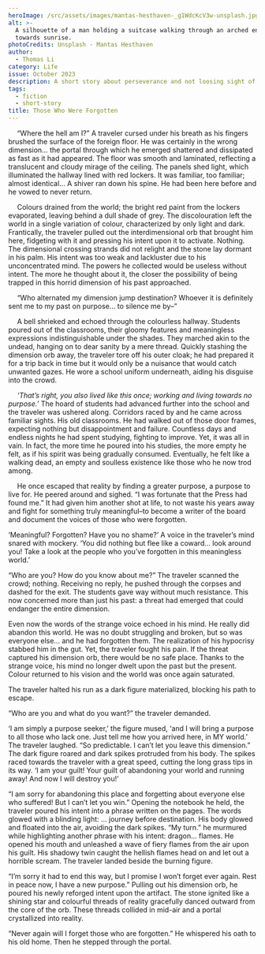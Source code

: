 ```yaml
---
heroImage: /src/assets/images/mantas-hesthaven-_g1WdcKcV3w-unsplash.jpg
alt: >-
  A silhouette of a man holding a suitcase walking through an arched entryway
  towards sunrise.
photoCredits: Unsplash - Mantas Hesthaven
author:
  - Thomas Li
category: Life
issue: October 2023
description: A short story about perseverance and not loosing sight of one's goal.
tags:
  - fiction
  - short-story
title: Those Who Were Forgotten
---
```


&emsp; “Where the hell am I?” A traveler cursed under his breath as his fingers brushed the surface of the foreign floor. He was certainly in the wrong dimension… the portal through which he emerged shattered and dissipated as fast as it had appeared. The floor was smooth and laminated, reflecting a translucent and cloudy mirage of the ceiling. The panels shed light, which illuminated the hallway lined with red lockers. It was familiar, too familiar; almost identical... A shiver ran down his spine. He had been here before and he vowed to never return.

&emsp; Colours drained from the world; the bright red paint from the lockers evaporated, leaving behind a dull shade of grey. The discolouration left the world in a single variation of colour, characterized by only light and dark. Frantically, the traveler pulled out the interdimensional orb that brought him here, fidgeting with it and pressing his intent upon it to activate. Nothing. The dimensional crossing strands did not relight and the stone lay dormant in his palm. His intent was too weak and lackluster due to his unconcentrated mind. The powers he collected would be useless without intent. The more he thought about it, the closer the possibility of being trapped in this horrid dimension of his past approached.

&emsp; “Who alternated my dimension jump destination? Whoever it is definitely sent me to my past on purpose… to silence me by–”

&emsp; A bell shrieked and echoed through the colourless hallway. Students poured out of the classrooms, their gloomy features and meaningless expressions indistinguishable under the shades. They marched akin to the undead, hanging on to dear sanity by a mere thread. Quickly stashing the dimension orb away, the traveler tore off his outer cloak; he had prepared it for a trip back in time but it would only be a nuisance that would catch unwanted gazes. He wore a school uniform underneath, aiding his disguise into the crowd.

&emsp; _‘That’s right, you also lived like this once; working and living towards no purpose.’_ The hoard of students had advanced further into the school and the traveler was ushered along. Corridors raced by and he came across familiar sights. His old classrooms. He had walked out of those door frames, expecting nothing but disappointment and failure. Countless days and endless nights he had spent studying, fighting to improve. Yet, it was all in vain. In fact, the more time he poured into his studies, the more empty he felt, as if his spirit was being gradually consumed. Eventually, he felt like a walking dead, an empty and soulless existence like those who he now trod among.

&emsp; He once escaped that reality by finding a greater purpose, a purpose to live for. He peered around and sighed. “I was fortunate that the Press had found me.” It had given him another shot at life, to not waste his years away and fight for something truly meaningful–to become a writer of the board and document the voices of those who were forgotten.

&#x9;‘Meaningful? Forgotten? Have you no shame?’ A voice in the traveler’s mind snared with mockery. ‘You did nothing but flee like a coward… look around you! Take a look at the people who you’ve forgotten in this meaningless world.’

&#x9;“Who are you? How do you know about me?” The traveler scanned the crowd; nothing. Receiving no reply, he pushed through the corpses and dashed for the exit. The students gave way without much resistance. This now concerned more than just his past: a threat had emerged that could endanger the entire dimension.

Even now the words of the strange voice echoed in his mind. He really did abandon this world. He was no doubt struggling and broken, but so was everyone else… and he had forgotten them. The realization of his hypocrisy stabbed him in the gut. Yet, the traveler fought his pain. If the threat captured his dimension orb, there would be no safe place. Thanks to the strange voice, his mind no longer dwelt upon the past but the present. Colour returned to his vision and the world was once again saturated.

The traveler halted his run as a dark figure materialized, blocking his path to escape.

“Who are you and what do you want?” the traveler demanded.

‘I am simply a purpose seeker,’ the figure mused, ‘and I will bring a purpose to all those who lack one. Just tell me how you arrived here, in MY world.’ The traveler laughed. “So predictable. I can’t let you leave this dimension.” The dark figure roared and dark spikes protruded from his body. The spikes raced towards the traveler with a great speed, cutting the long grass tips in its way. ‘I am your guilt! Your guilt of abandoning your world and running away! And now I will destroy you!’

“I am sorry for abandoning this place and forgetting about everyone else who suffered! But I can’t let you win.” Opening the notebook he held, the traveler poured his intent into a phrase written on the pages. The words glowed with a blinding light: … journey before destination. His body glowed and floated into the air, avoiding the dark spikes. “My turn.” he murmured while highlighting another phrase with his intent: dragon… flames. He opened his mouth and unleashed a wave of fiery flames from the air upon his guilt. His shadowy twin caught the hellish flames head on and let out a horrible scream. The traveler landed beside the burning figure.

“I’m sorry it had to end this way, but I promise I won’t forget ever again. Rest in peace now, I have a new purpose.” Pulling out his dimension orb, he poured his newly reforged intent upon the artifact. The stone ignited like a shining star and colourful threads of reality gracefully danced outward from the core of the orb. These threads collided in mid-air and a portal crystallized into reality.

“Never again will I forget those who are forgotten.” He whispered his oath to his old home. Then he stepped through the portal.
